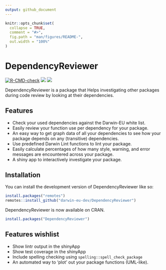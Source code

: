 ```yaml
---
output: github_document
---
```


<!-- README.md is generated from README.Rmd. Please edit that file -->

```r
knitr::opts_chunk$set(
  collapse = TRUE,
  comment = "#>",
  fig.path = "man/figures/README-",
  out.width = "100%"
)
```

# DependencyReviewer

<!-- badges: start -->
[![R-CMD-check](https://github.com/darwin-eu-dev/DependencyReviewer/actions/workflows/R-CMD-check.yaml/badge.svg)](https://github.com/darwin-eu-dev/DependencyReviewer/actions/workflows/R-CMD-check.yaml)
![](https://www.r-pkg.org/badges/version/DependencyReviewer?colour=blue)
![](https://cranlogs.r-pkg.org/badges/grand-total/DependencyReviewer)
<!-- badges: end -->

DependencyReviewer is a package that Helps investigating other packages during code review by looking at their dependencies.

## Features
- Check your used dependencies against the Darwin-EU white list.
- Easily review your function use per dependency for your package.
- An easy way to get graph data of all your dependencies to see how your package depends on any (transitive) dependencies.
- Use predefined Darwin Lint functions to lint your package.
- Easily calculate percentages of how many style, warning, and error messages are encountered across your package.
- A shiny app to interactively investigate your package.

## Installation <a name="Installation"></a>

You can install the development version of DependencyReviewer like so:
```r
install.packages("remotes")
remotes::install_github("darwin-eu-dev/DependencyReviewer")
```

DependencyReviewer is now available on CRAN.
```r
install.packages("DependencyReviewer")
```

## Features wishlist
- Show lintr output in the shinyApp
- Show test coverage in the shinyApp
- Include spelling checking using `spelling::spell_check_package`
- An automated way to 'plot' out your package functions (UML-like).
